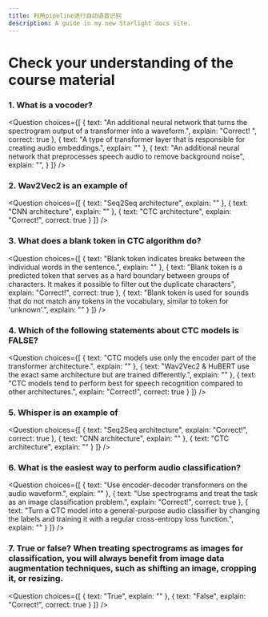 ```yaml
---
title: 利用pipeline进行自动语音识别
description: A guide in my new Starlight docs site.
---
```


# Check your understanding of the course material

### 1. What is a vocoder?

<Question
	choices={[
		{
			text: "An additional neural network that turns the spectrogram output of a transformer into a waveform.",
			explain: "Correct! ",
			correct: true
		},
		{
			text: "A type of transformer layer that is responsible for creating audio embeddings.",
			explain: ""
		},
		{
			text: "An additional neural network that preprocesses speech audio to remove background noise",
			explain: "",
		}
	]}
/>

### 2. Wav2Vec2 is an example of

<Question
	choices={[
		{
			text: "Seq2Seq architecture",
			explain: ""
		},
		{
			text: "CNN architecture",
			explain: ""
		},
		{
			text: "CTC architecture",
			explain: "Correct!",
			correct: true
		}
	]}
/>

### 3. What does a blank token in CTC algorithm do?

<Question
	choices={[
		{
			text: "Blank token indicates breaks between the individual words in the sentence.",
			explain: ""
		},
		{
			text: "Blank token is a predicted token that serves as a hard boundary between groups of characters. It makes it possible to filter out the duplicate characters",
			explain: "Correct!",
			correct: true
		},
		{
			text: "Blank token is used for sounds that do not match any tokens in the vocabulary, similar to <UNK> token for 'unknown'.",
			explain: ""
		}
	]}
/>

### 4. Which of the following statements about CTC models is FALSE? 

<Question
	choices={[
		{
			text: "CTC models use only the encoder part of the transformer architecture.",
			explain: ""
		},
		{
			text: "Wav2Vec2 & HuBERT use the exact same architecture but are trained differently.",
			explain: ""
		},
		{
			text: "CTC models tend to perform best for speech recognition compared to other architectures.",
			explain: "Correct!",
			correct: true
		}
	]}
/>

### 5. Whisper is an example of  

<Question
	choices={[
		{
			text: "Seq2Seq architecture",
			explain: "Correct!",
			correct: true
		},
		{
			text: "CNN architecture",
			explain: ""
		},
		{
			text: "CTC architecture",
			explain: ""
		}
	]}
/>

### 6. What is the easiest way to perform audio classification?

<Question
	choices={[
		{
			text: "Use encoder-decoder transformers on the audio waveform.",
			explain: ""
		},
		{
			text: "Use spectrograms and treat the task as an image classification problem.",
			explain: "Correct!",
			correct: true
		},
		{
			text: "Turn a CTC model into a general-purpose audio classifier by changing the labels and training it with a regular cross-entropy loss function.",
			explain: ""
		}
	]}
/>

### 7. True or false? When treating spectrograms as images for classification, you will always benefit from image data augmentation techniques, such as shifting an image, cropping it, or resizing. 

<Question
	choices={[
		{
			text: "True",
			explain: ""
		},
		{
			text: "False",
			explain: "Correct!",
			correct: true
		}
	]}
/>
